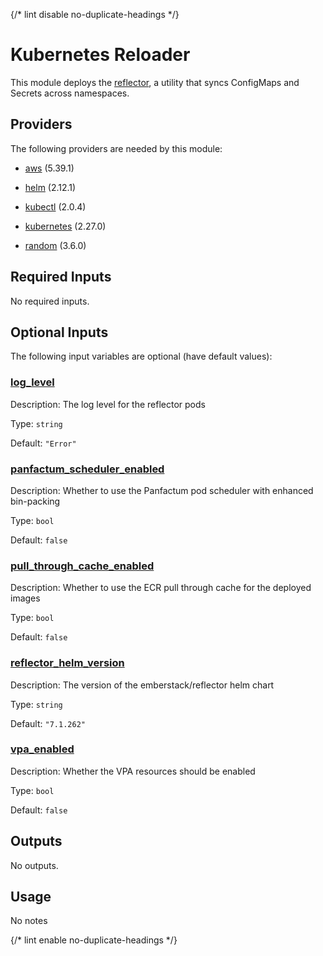 
{/* lint disable no-duplicate-headings */}

# Kubernetes Reloader

<ModuleHeader name="kube_reflector" sourceHref="https://github.com/Panfactum/stack/tree/__PANFACTUM_VERSION_EDGE__/packages/infrastructure/kube_reflector" status="stable" type="direct" />

This module deploys the [reflector](https://github.com/emberstack/kubernetes-reflector), a utility that syncs ConfigMaps and Secrets across namespaces.

## Providers

The following providers are needed by this module:

* [aws](https://registry.terraform.io/providers/hashicorp/aws/5.39.1/docs) (5.39.1)

* [helm](https://registry.terraform.io/providers/hashicorp/helm/2.12.1/docs) (2.12.1)

* [kubectl](#requirement_kubectl) (2.0.4)

* [kubernetes](https://registry.terraform.io/providers/hashicorp/kubernetes/2.27.0/docs) (2.27.0)

* [random](https://registry.terraform.io/providers/hashicorp/random/3.6.0/docs) (3.6.0)

## Required Inputs

No required inputs.

## Optional Inputs

The following input variables are optional (have default values):

### <a name="input_log_level" /> [log\_level](#input_log_level)

Description: The log level for the reflector pods

Type: `string`

Default: `"Error"`

### <a name="input_panfactum_scheduler_enabled" /> [panfactum\_scheduler\_enabled](#input_panfactum_scheduler_enabled)

Description: Whether to use the Panfactum pod scheduler with enhanced bin-packing

Type: `bool`

Default: `false`

### <a name="input_pull_through_cache_enabled" /> [pull\_through\_cache\_enabled](#input_pull_through_cache_enabled)

Description: Whether to use the ECR pull through cache for the deployed images

Type: `bool`

Default: `false`

### <a name="input_reflector_helm_version" /> [reflector\_helm\_version](#input_reflector_helm_version)

Description: The version of the emberstack/reflector helm chart

Type: `string`

Default: `"7.1.262"`

### <a name="input_vpa_enabled" /> [vpa\_enabled](#input_vpa_enabled)

Description: Whether the VPA resources should be enabled

Type: `bool`

Default: `false`

## Outputs

No outputs.

## Usage

No notes

{/* lint enable no-duplicate-headings */}
